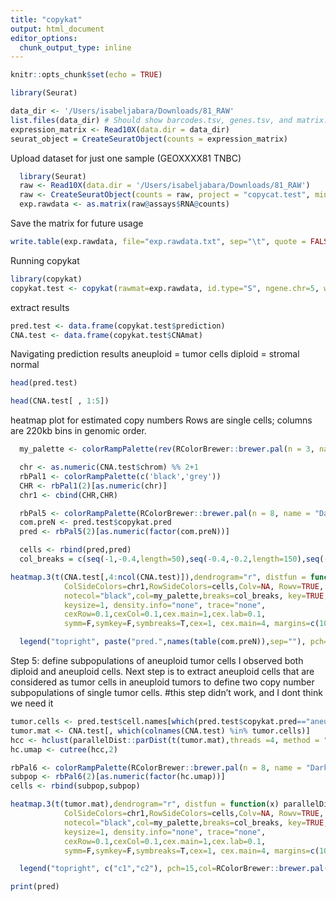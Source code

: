 ```yaml
---
title: "copykat"
output: html_document
editor_options: 
  chunk_output_type: inline
---
```


```r
knitr::opts_chunk$set(echo = TRUE)
```

```r
library(Seurat)

```
```r
data_dir <- '/Users/isabeljabara/Downloads/81_RAW'
list.files(data_dir) # Should show barcodes.tsv, genes.tsv, and matrix.mtx
expression_matrix <- Read10X(data.dir = data_dir)
seurat_object = CreateSeuratObject(counts = expression_matrix)
```
Upload dataset for just one sample (GEOXXXX81 TNBC)
```r
  library(Seurat)
  raw <- Read10X(data.dir = '/Users/isabeljabara/Downloads/81_RAW')
  raw <- CreateSeuratObject(counts = raw, project = "copycat.test", min.cells = 0, min.features = 0)
  exp.rawdata <- as.matrix(raw@assays$RNA@counts)
```


Save the matrix for future usage
```r
write.table(exp.rawdata, file="exp.rawdata.txt", sep="\t", quote = FALSE, row.names = TRUE)

```

Running copykat
```r
library(copykat)
copykat.test <- copykat(rawmat=exp.rawdata, id.type="S", ngene.chr=5, win.size=25, KS.cut=0.1, sam.name="test", distance="euclidean", norm.cell.names="", n.cores=4,output.seg="FLASE")
```
extract results
```r
pred.test <- data.frame(copykat.test$prediction)
CNA.test <- data.frame(copykat.test$CNAmat)
```

Navigating prediction results
aneuploid = tumor cells
diploid = stromal normal
```r
head(pred.test)

```
```r
head(CNA.test[ , 1:5])

```
heatmap plot for estimated copy numbers
 Rows are single cells; columns are 220kb bins in genomic order.







```r
  my_palette <- colorRampPalette(rev(RColorBrewer::brewer.pal(n = 3, name = "RdBu")))(n = 999)

  chr <- as.numeric(CNA.test$chrom) %% 2+1
  rbPal1 <- colorRampPalette(c('black','grey'))
  CHR <- rbPal1(2)[as.numeric(chr)]
  chr1 <- cbind(CHR,CHR)

  rbPal5 <- colorRampPalette(RColorBrewer::brewer.pal(n = 8, name = "Dark2")[2:1])
  com.preN <- pred.test$copykat.pred
  pred <- rbPal5(2)[as.numeric(factor(com.preN))]

  cells <- rbind(pred,pred)
  col_breaks = c(seq(-1,-0.4,length=50),seq(-0.4,-0.2,length=150),seq(-0.2,0.2,length=600),seq(0.2,0.4,length=150),seq(0.4, 1,length=50))

heatmap.3(t(CNA.test[,4:ncol(CNA.test)]),dendrogram="r", distfun = function(x) parallelDist::parDist(x,threads =4, method = "euclidean"), hclustfun = function(x) hclust(x, method="ward.D2"),
            ColSideColors=chr1,RowSideColors=cells,Colv=NA, Rowv=TRUE,
            notecol="black",col=my_palette,breaks=col_breaks, key=TRUE,
            keysize=1, density.info="none", trace="none",
            cexRow=0.1,cexCol=0.1,cex.main=1,cex.lab=0.1,
            symm=F,symkey=F,symbreaks=T,cex=1, cex.main=4, margins=c(10,10))

  legend("topright", paste("pred.",names(table(com.preN)),sep=""), pch=15,col=RColorBrewer::brewer.pal(n = 8, name = "Dark2")[2:1], cex=0.6, bty="n")

```


Step 5: define subpopulations of aneuploid tumor cells
I observed both diploid and aneuploid cells. Next step is to extract aneuploid cells that are considered as tumor cells in aneuploid tumors to define two copy number subpopulations of single tumor cells.
#this step didn't work, and I dont think we need it
```r
tumor.cells <- pred.test$cell.names[which(pred.test$copykat.pred=="aneuploid")]
tumor.mat <- CNA.test[, which(colnames(CNA.test) %in% tumor.cells)]
hcc <- hclust(parallelDist::parDist(t(tumor.mat),threads =4, method = "euclidean"), method = "ward.D2")
hc.umap <- cutree(hcc,2)

rbPal6 <- colorRampPalette(RColorBrewer::brewer.pal(n = 8, name = "Dark2")[3:4])
subpop <- rbPal6(2)[as.numeric(factor(hc.umap))]
cells <- rbind(subpop,subpop)

heatmap.3(t(tumor.mat),dendrogram="r", distfun = function(x) parallelDist::parDist(x,threads =4, method = "euclidean"), hclustfun = function(x) hclust(x, method="ward.D2"),
            ColSideColors=chr1,RowSideColors=cells,Colv=NA, Rowv=TRUE,
            notecol="black",col=my_palette,breaks=col_breaks, key=TRUE,
            keysize=1, density.info="none", trace="none",
            cexRow=0.1,cexCol=0.1,cex.main=1,cex.lab=0.1,
            symm=F,symkey=F,symbreaks=T,cex=1, cex.main=4, margins=c(10,10))

  legend("topright", c("c1","c2"), pch=15,col=RColorBrewer::brewer.pal(n = 8, name = "Dark2")[3:4], cex=0.9, bty='n')

```
```r
print(pred)
```

